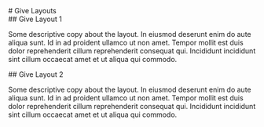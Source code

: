 
<div class="page-title">
# Give Layouts
</div>

<div class="intro-wrap">
## Give Layout 1

Some descriptive copy about the layout. In eiusmod deserunt enim do aute aliqua sunt. Id in ad proident ullamco ut non amet. Tempor mollit est duis dolor reprehenderit cillum reprehenderit consequat qui. Incididunt incididunt sint cillum occaecat amet et ut aliqua qui commodo.

</div>

<div class="give-v1">
  <Give />
</div>

<div class="intro-wrap">
## Give Layout 2

Some descriptive copy about the layout. In eiusmod deserunt enim do aute aliqua sunt. Id in ad proident ullamco ut non amet. Tempor mollit est duis dolor reprehenderit cillum reprehenderit consequat qui. Incididunt incididunt sint cillum occaecat amet et ut aliqua qui commodo.

</div>

<div class="give-v2">
  <Give />
</div>
